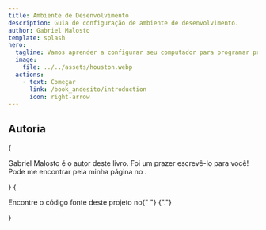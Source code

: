 ```yaml
---
title: Ambiente de Desenvolvimento
description: Guia de configuração de ambiente de desenvolvimento.
author: Gabriel Malosto
template: splash
hero:
  tagline: Vamos aprender a configurar seu computador para programar projetos incríveis!
  image:
    file: ../../assets/houston.webp
  actions:
    - text: Começar
      link: /book_andesito/introduction
      icon: right-arrow
---
```





## Autoria

<CardGrid stagger>
  <Card title="Autor" icon="pencil">
    {
      <p>
        <span className="font-bold">Gabriel Malosto</span> é o autor deste
        livro. Foi um prazer escrevê-lo para você! Pode me encontrar pela minha
        página no <Link href={authorGitHubPage} title="GitHub" />.
      </p>
    }
  </Card>
  <Card title="Repositório" icon="github">
    {
      <p>
        Encontre o código fonte deste projeto no{" "}
        <Link
          href={`https://github.com/${import.meta.env.PUBLIC_GITHUB_USERNAME}/${
            import.meta.env.PUBLIC_BASE
          }`}
          title="GitHub"
        />
        {"."}
      </p>
    }
  </Card>
</CardGrid>
